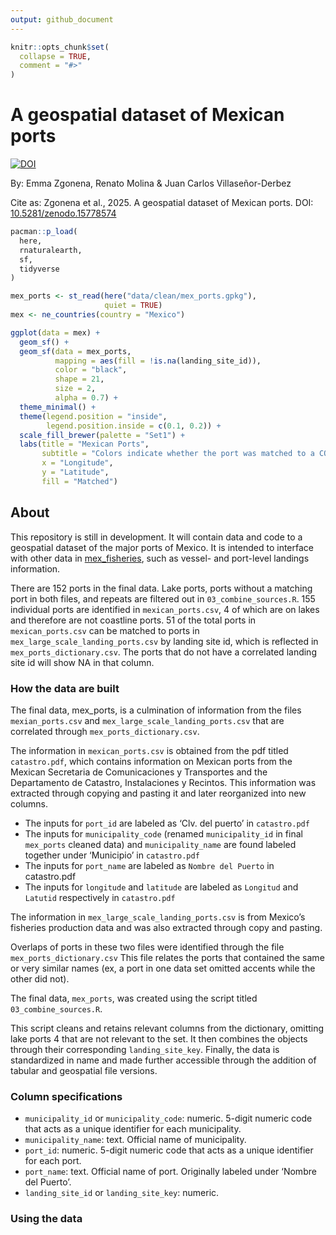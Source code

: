 ```yaml
---
output: github_document
---
```


<!-- README.md is generated from README.Rmd. Please edit that file -->

```r
knitr::opts_chunk$set(
  collapse = TRUE,
  comment = "#>"
)
```

# A geospatial dataset of Mexican ports
[![DOI](https://zenodo.org/badge/DOI/10.5281/zenodo.15778575.svg)](https://doi.org/10.5281/zenodo.15778575)

By: Emma Zgonena, Renato Molina & Juan Carlos Villaseñor-Derbez

Cite as: Zgonena et al., 2025. A geospatial dataset of Mexican ports. DOI: [10.5281/zenodo.15778574](https://zenodo.org/records/15778575#:~:text=10.5281/zenodo.15778574)

```r
pacman::p_load(
  here,
  rnaturalearth,
  sf,
  tidyverse
)

mex_ports <- st_read(here("data/clean/mex_ports.gpkg"),
                     quiet = TRUE)
mex <- ne_countries(country = "Mexico")

ggplot(data = mex) +
  geom_sf() +
  geom_sf(data = mex_ports,
          mapping = aes(fill = !is.na(landing_site_id)),
          color = "black",
          shape = 21,
          size = 2,
          alpha = 0.7) +
  theme_minimal() +
  theme(legend.position = "inside",
        legend.position.inside = c(0.1, 0.2)) +
  scale_fill_brewer(palette = "Set1") +
  labs(title = "Mexican Ports",
       subtitle = "Colors indicate whether the port was matched to a CONAPESCA landing site",
       x = "Longitude",
       y = "Latitude",
       fill = "Matched")
```

## About

This repository is still in development. It will contain data and code to a geospatial dataset of the major ports of Mexico. It is intended to interface with other data in [mex_fisheries](https://github.com/jcvdav/mex_fisheries), such as vessel- and port-level landings information.

There are 152 ports in the final data. Lake ports, ports without a matching port in both files, and repeats are filtered out in `03_combine_sources.R`.
155 individual ports are identified in `mexican_ports.csv`, 4 of which are on lakes and therefore are not coastline ports. 
51 of the total ports in `mexican_ports.csv` can be matched to ports in `mex_large_scale_landing_ports.csv` by landing site id, which is reflected in  `mex_ports_dictionary.csv`. The ports that do not have a correlated landing site id will show NA in that column. 


### How the data are built

The final data, mex_ports, is a culmination of information from the files `mexian_ports.csv` and `mex_large_scale_landing_ports.csv` that are correlated through `mex_ports_dictionary.csv`.

The information in `mexican_ports.csv` is obtained from the pdf titled `catastro.pdf`, which contains information on Mexican ports from the Mexican Secretaria de Comunicaciones y Transportes and the Departamento de Catastro, Instalaciones y Recintos. This information was extracted through copying and pasting it and later reorganized into new columns. 

- The inputs for `port_id` are labeled as 'Clv. del puerto' in `catastro.pdf`
- The inputs for `municipality_code` (renamed `municipality_id` in final `mex_ports` cleaned data) and `municipality_name` are found labeled together under 'Municipio' in `catastro.pdf`
- The inputs for `port_name` are labeled as `Nombre del Puerto` in catastro.pdf
- The inputs for `longitude` and `latitude` are labeled as `Longitud` and `Latutid` respectively in `catastro.pdf`

The information in `mex_large_scale_landing_ports.csv` is from Mexico’s fisheries production data and was also extracted through copy and pasting. 

Overlaps of ports in these two files were identified through the file `mex_ports_dictionary.csv` This file relates the ports that contained the same or very similar names (ex, a port in one data set omitted accents while the other did not). 

The final data, `mex_ports`, was created using the script titled `03_combine_sources.R`. 

This script cleans and retains relevant columns from the dictionary, omitting lake ports 4 that are not relevant to the set. It then combines the objects through their corresponding `landing_site_key`. Finally, the data is standardized in name and made further accessible through the addition of tabular and geospatial file versions. 


### Column specifications

- `municipality_id` or `municipality_code`: numeric. 5-digit numeric code that acts as a unique identifier for each municipality. 
- `municipality_name`: text. Official name of municipality. 
- `port_id`: numeric. 5-digit numeric code that acts as a unique identifier for each port. 
- `port_name`: text. Official name of port. Originally labeled under ‘Nombre del Puerto’.
-  `landing_site_id` or `landing_site_key`: numeric. 

### Using the data

